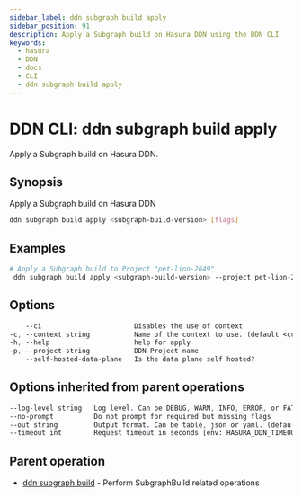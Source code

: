 ```yaml
---
sidebar_label: ddn subgraph build apply
sidebar_position: 91
description: Apply a Subgraph build on Hasura DDN using the DDN CLI
keywords:
  - hasura
  - DDN
  - docs
  - CLI
  - ddn subgraph build apply
---
```


# DDN CLI: ddn subgraph build apply

Apply a Subgraph build on Hasura DDN.

## Synopsis

Apply a Subgraph build on Hasura DDN

```bash
ddn subgraph build apply <subgraph-build-version> [flags]
```

## Examples

```bash
# Apply a Subgraph build to Project "pet-lion-2649"
 ddn subgraph build apply <subgraph-build-version> --project pet-lion-2649
```

## Options

```sass
    --ci                       Disables the use of context
-c, --context string           Name of the context to use. (default <current_context>)
-h, --help                     help for apply
-p, --project string           DDN Project name
    --self-hosted-data-plane   Is the data plane self hosted?
```

## Options inherited from parent operations

```sass
--log-level string   Log level. Can be DEBUG, WARN, INFO, ERROR, or FATAL. (default "INFO")
--no-prompt          Do not prompt for required but missing flags
--out string         Output format. Can be table, json or yaml. (default "table")
--timeout int        Request timeout in seconds [env: HASURA_DDN_TIMEOUT] (default 100)
```

## Parent operation

- [ddn subgraph build](/reference/cli/commands/ddn_subgraph_build) - Perform SubgraphBuild related operations
